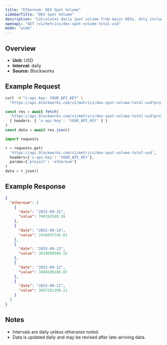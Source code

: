 ```yaml
---
title: "Ethereum: DEX Spot Volume"
sidebarTitle: "DEX Spot Volume"
description: "Calculates daily spot volume from major DEXs. Only includes volumes from fee-paying liquidity pools."
openapi: "GET /v1/metrics/dex-spot-volume-total-usd"
mode: "wide"
---
```


## Overview

- **Unit:** USD
- **Interval:** daily
- **Source:** Blockworks

## Example Request

<CodeGroup>

```bash cURL
curl -H "x-api-key: YOUR_API_KEY" \
  "https://api.blockworks.com/v1/metrics/dex-spot-volume-total-usd?project=ethereum"
```

```typescript TypeScript
const res = await fetch(
  'https://api.blockworks.com/v1/metrics/dex-spot-volume-total-usd?project=ethereum',
  { headers: { 'x-api-key': 'YOUR_API_KEY' } }
)
const data = await res.json()
```

```python Python
import requests

r = requests.get(
  'https://api.blockworks.com/v1/metrics/dex-spot-volume-total-usd',
  headers={'x-api-key': 'YOUR_API_KEY'},
  params={'project': 'ethereum'}
)
data = r.json()
```

</CodeGroup>

## Example Response

```json
{
  "ethereum": [
    {
      "date": "2025-09-15",
      "value": 748193560.28
    },
    {
      "date": "2025-09-14",
      "value": 2416055745.61
    },
    {
      "date": "2025-09-13",
      "value": 3029699586.55
    },
    {
      "date": "2025-09-12",
      "value": 3468106188.87
    },
    {
      "date": "2025-09-11",
      "value": 3097201399.21
    }
  ]
}
```

## Notes
- Intervals are daily unless otherwise noted.
- Data is updated daily and may be revised after late-arriving data.